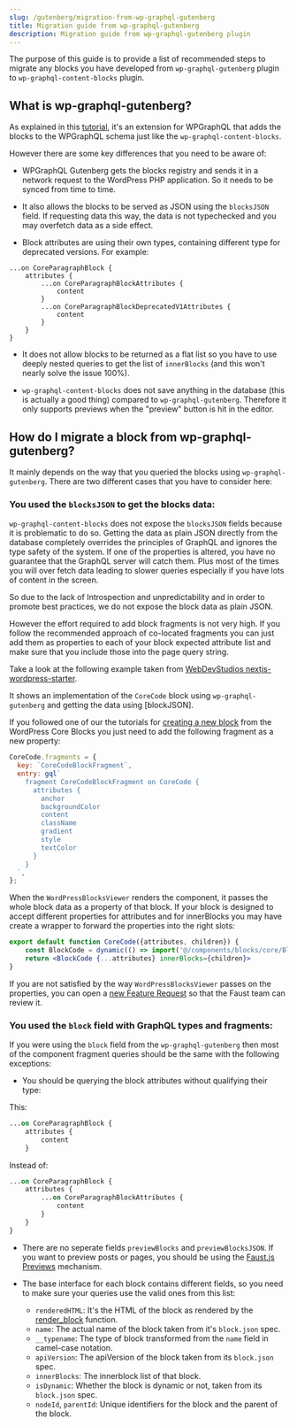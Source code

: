 ```yaml
---
slug: /gutenberg/migration-from-wp-graphql-gutenberg
title: Migration guide from wp-graphql-gutenberg
description: Migration guide from wp-graphql-gutenberg plugin
---
```


The purpose of this guide is to provide a list of recommended steps to migrate any blocks you have developed from
`wp-graphql-gutenberg` plugin to `wp-graphql-content-blocks` plugin.

## What is wp-graphql-gutenberg?

As explained in this [tutorial](https://developers.wpengine.com/blog/gutenberg-in-headless-wordpress-wpgraphql-gutenberg),
it's an extension for WPGraphQL that adds the blocks to the WPGraphQL schema just like the `wp-graphql-content-blocks`.

However there are some key differences that you need to be aware of:

* WPGraphQL Gutenberg gets the blocks registry and sends it in a network request to the WordPress PHP application. So it needs to be synced from time to time.

* It also allows the blocks to be served as JSON using the `blocksJSON` field. If requesting data this way, the data is not typechecked and you may overfetch data as a side effect.

* Block attributes are using their own types, containing different type for deprecated versions. For example:
```
...on CoreParagraphBlock {
    attributes {
        ...on CoreParagraphBlockAttributes {
            content
    	}
        ...on CoreParagraphBlockDeprecatedV1Attributes {
            content
        }
    }
}
```

* It does not allow blocks to be returned as a flat list so you have to use deeply nested queries to get the list of `innerBlocks` (and this won't nearly solve the issue 100%).

* `wp-graphql-content-blocks` does not save anything in the database (this is actually a good thing) compared to `wp-graphql-gutenberg`. Therefore it only supports previews when the "preview" button is hit in the editor.

## How do I migrate a block from wp-graphql-gutenberg?

It mainly depends on the way that you queried the blocks using `wp-graphql-gutenberg`. There are two different cases that you have to consider here:

### You used the `blocksJSON` to get the blocks data:

`wp-graphql-content-blocks` does not expose the `blocksJSON` fields because it is problematic to do so.
Getting the data as plain JSON directly from the database completely overrides the principles of GraphQL and ignores the type safety of the system.
If one of the properties is altered, you have no guarantee that the GraphQL server will catch them.
Plus most of the times you will over fetch data leading to slower queries especially if you have lots of content in the screen.

So due to the lack of Introspection and unpredictability and in order to promote best practices, we do not expose the block data as plain JSON.

However the effort required to add block fragments is not very high. If you follow the recommended approach of co-located fragments you can just add them as properties to each of your block expected attribute list and make sure that you include those into the page query string.

Take a look at the following example taken from [WebDevStudios nextjs-wordpress-starter](https://github.com/WebDevStudios/nextjs-wordpress-starter/blob/main/components/blocks/core/BlockCode/BlockCode.js).

It shows an implementation of the `CoreCode` block using `wp-graphql-gutenberg` and getting the data using [blockJSON].

If you followed one of our the tutorials for [creating a new block](docs/gutenberg/tutorial/create-a-block-from-wordpress-core#53-create-the-block-fragment) from the WordPress Core Blocks you just need to add the following fragment as a new property:

```jsx
CoreCode.fragments = {
  key: `CoreCodeBlockFragment`,
  entry: gql`
    fragment CoreCodeBlockFragment on CoreCode {
      attributes {
        anchor
  		backgroundColor
  		content
  		className
  		gradient
  		style
  		textColor
      }
    }
  `,
};
```

When the `WordPressBlocksViewer` renders the component, it passes the whole block data as a property of that block. If your block is designed to accept different properties for attributes and for innerBlocks you may have create a wrapper to forward the properties into the right slots:

```jsx
export default function CoreCode({attributes, children}) {
	const BlockCode = dynamic(() => import('@/components/blocks/core/BlockCode'))
	return <BlockCode {...attributes} innerBlocks={children}>
}
```

If you are not satisfied by the way `WordPressBlocksViewer` passes on the properties, you can open a [new Feature Request](https://github.com/wpengine/wp-graphql-content-blocks/issues/new) so that the Faust team can review it.

### You used the `block` field with GraphQL types and fragments:

If you were using the `block` field from the `wp-graphql-gutenberg` then most of the component fragment queries should be the same with the following exceptions:

* You should be querying the block attributes without qualifying their type:

This:

```graphql
...on CoreParagraphBlock {
	attributes {
		content
	}
```
Instead of:

```graphql
...on CoreParagraphBlock {
    attributes {
        ...on CoreParagraphBlockAttributes {
            content
    	}
    }
}
```

* There are no seperate fields `previewBlocks` and `previewBlocksJSON`. If you want to preview posts or pages, you should be using the [Faust.js Previews](/docs/next/guides/post-page-previews) mechanism.

* The base interface for each block contains different fields, so you need to make sure your queries use the valid ones from this list:

 	* `renderedHTML`: It's the HTML of the block as rendered by the [render_block](https://developer.wordpress.org/reference/functions/render_block/) function.
	* `name`: The actual name of the block taken from it's `block.json` spec.
	* `__typename`: The type of block transformed from the `name` field in camel-case notation.
	* `apiVersion`: The apiVersion of the block taken from its `block.json` spec.
	* `innerBlocks`: The innerblock list of that block.
	* `isDynamic`: Whether the block is dynamic or not, taken from its `block.json` spec.
	* `nodeId`, `parentId`: Unique identifiers for the block and the parent of the block.

